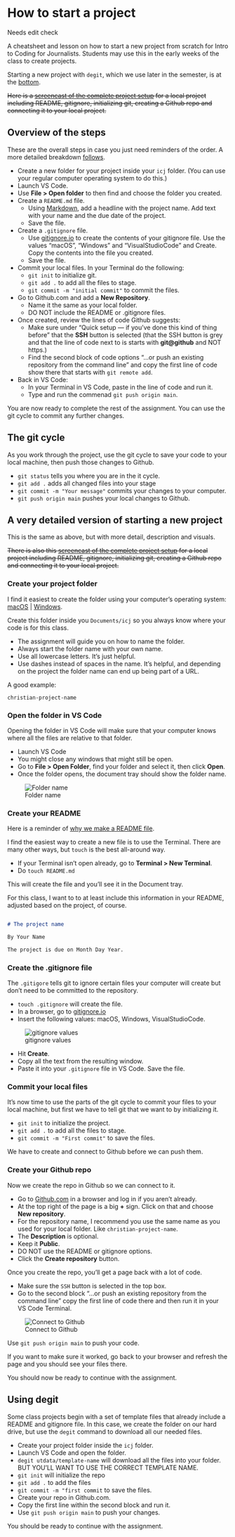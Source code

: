 # How to start a project

::: callout
Needs edit check
:::

A cheatsheet and lesson on how to start a new project from scratch for Intro to Coding for Journalists. Students may use this in the early weeks of the class to create projects.

Starting a new project with `degit`, which we use later in the semester, is at the [bottom](#using-degit).

~~Here is a [screencast of the complete project setup](https://drive.google.com/file/d/1qdL7BS6wtk14Rise5YO9MTW9FLvyRw-k/view?usp=sharing) for a local project including README, gitignore, initializing git, creating a Github repo and connecting it to your local project.~~

## Overview of the steps

These are the overall steps in case you just need reminders of the order. A more detailed breakdown  [follows](#a-very-detailed-version-of-starting-a-new-project).

- Create a new folder for your project inside your `icj` folder. (You can use your regular computer operating system to do this.)
- Launch VS Code.
- Use **File > Open folder** to then find and choose the folder you created.
- Create a `README.md` file.
  - Using [Markdown](#create-your-README), add a headline with the project name. Add text with your name and the due date of the project.
  - Save the file.
- Create a `.gitignore` file.
  - Use [gitignore.io](https://www.gitignore.io/) to create the contents of your gitignore file. Use the values "macOS", "Windows" and "VisualStudioCode" and Create. Copy the contents into the file you created.
  - Save the file.
- Commit your local files. In your Terminal do the following:
  - `git init` to initialize git.
  - `git add .` to add all the files to stage.
  - `git commit -m "initial commit"` to commit the files.
- Go to Github.com and add a **New Repository**.
  - Name it the same as your local folder.
  - DO NOT include the README or .gitignore files.
- Once created, review the lines of code Github suggests:
  - Make sure under "Quick setup — if you’ve done this kind of thing before" that the **SSH** button is selected (that the SSH button is grey and that the line of code next to is starts with **git@github** and NOT https.)
  - Find the second block of code options "…or push an existing repository from the command line" and copy the first line of code show there that starts with `git remote add`.
- Back in VS Code:
  - In your Terminal in VS Code, paste in the line of code and run it.
  - Type and run the commenad `git push origin main`.

You are now ready to complete the rest of the assignment. You can use the git cycle to commit any further changes.

## The git cycle

As you work through the project, use the git cycle to save your code to your local machine, then push those changes to Github.

- `git status` tells you where you are in the it cycle.
- `git add .` adds all changed files into your stage
- `git commit -m "Your message"` commits your changes to your computer.
- `git push origin main` pushes your local changes to Github.

## A very detailed version of starting a new project

This is the same as above, but with more detail, description and visuals. 

~~There is also this [screencast of the complete project setup](https://drive.google.com/file/d/1qdL7BS6wtk14Rise5YO9MTW9FLvyRw-k/view?usp=sharing) for a local project including README, gitignore, initializing git, creating a Github repo and connecting it to your local project.~~

### Create your project folder

I find it easiest to create the folder using your computer's operating system: [macOS](https://support.apple.com/guide/mac-help/organize-files-using-folders-mh26885/mac) | [Windows](https://www.laptopmag.com/articles/create-new-folder-windows-10).

Create this folder inside you `Documents/icj` so you always know where your code is for this class.

- The assignment will guide you on how to name the folder.
- Always start the folder name with your own name.
- Use all lowercase letters. It's just helpful.
- Use dashes instead of spaces in the name. It's helpful, and depending on the project the folder name can end up being part of a URL.

A good example:

`christian-project-name`

### Open the folder in VS Code

Opening the folder in VS Code will make sure that your computer knows where all the files are relative to that folder.

- Launch VS Code
- You might close any windows that might still be open.
- Go to **File > Open Folder**, find your folder and select it, then click **Open**.
- Once the folder opens, the document tray should show the folder name.

![Folder name](images/00-folder-open.png)

### Create your README

Here is a reminder of [why we make a README file](https://www.makeareadme.com/).

I find the easiest way to create a new file is to use the Terminal. There are many other ways, but `touch` is the best all-around way.

- If your Terminal isn't open already, go to **Terminal > New Terminal**.
- Do `touch README.md`

This will create the file and you'll see it in the Document tray.

For this class, I want to to at least include this information in your README, adjusted based on the project, of course.

```md

# The project name

By Your Name

The project is due on Month Day Year.
```

### Create the .gitignore file

The `.gitigore` tells git to ignore certain files your computer will create but don't need to be committed to the repository.

- `touch .gitignore` will create the file.
- In a browser, go to [gitignore.io](https://gitignore.io)
- Insert the following values: macOS, Windows, VisualStudioCode.

![gitignore values](images/00-gitignore-values.png)

- Hit **Create**.
- Copy all the text from the resulting window.
- Paste it into your `.gitignore` file in VS Code. Save the file.

### Commit your local files

It's now time to use the parts of the git cycle to commit your files to your local machine, but first we have to tell git that we want to by initializing it.

- `git init` to initialize the project.
- `git add .` to add all the files to stage.
- `git commit -m "First commit"` to save the files.

We have to create and connect to Github before we can push them.

### Create your Github repo

Now we create the repo in Github so we can connect to it.

- Go to [Github.com](https://github.com) in a browser and log in if you aren't already.
- At the top right of the page is a big **+** sign. Click on that and choose **New repository**.
- For the repository name, I recommend you use the same name as you used for your local folder. Like `christian-project-name`.
- The **Description** is optional.
- Keep it **Public**.
- DO NOT use the README or gitignore options.
- Click the **Create repository** button.

Once you create the repo, you'll get a page back with a lot of code.

- Make sure the `SSH` button is selected in the top box.
- Go to the second block "…or push an existing repository from the command line" copy the first line of code there and then run it in your VS Code Terminal.

![Connect to Github](images/00-connect-github.png)

Use `git push origin main` to push your code.

If you want to make sure it worked, go back to your browser and refresh the page and you should see your files there.

You should now be ready to continue with the assignment.

## Using degit

Some class projects begin with a set of template files that already include a README and gitignore file. In this case, we create the folder on our hard drive, but use the `degit` command to download all our needed files.

- Create your project folder inside the `icj` folder.
- Launch VS Code and open the folder.
- `degit utdata/template-name` will download all the files into your folder. BUT YOU'LL WANT TO USE THE CORRECT TEMPLATE NAME.
- `git init` will initialize the repo
- `git add .` to add the files
- `git commit -m "first commit` to save the files.
- Create your repo in Github.com.
- Copy the first line within the second block and run it.
- Use `git push origin main` to push your changes.

You should be ready to continue with the assignment.
